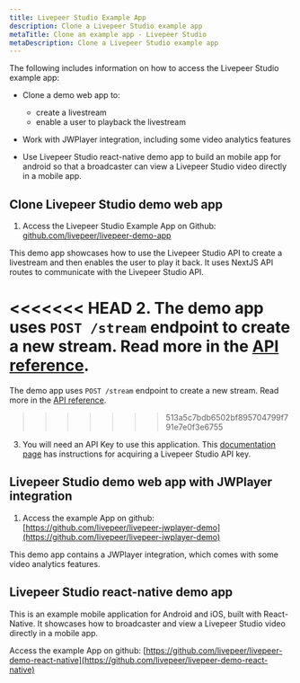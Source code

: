 ```yaml
---
title: Livepeer Studio Example App
description: Clone a Livepeer Studio example app
metaTitle: Clone an example app - Livepeer Studio
metaDescription: Clone a Livepeer Studio example app
---
```


The following includes information on how to access the Livepeer Studio example app:

- Clone a demo web app to:
	- create a livestream 
	- enable a user to playback the livestream

- Work with JWPlayer integration, including some video
analytics features

- Use Livepeer Studio react-native demo app to build an mobile app for android so that a broadcaster can view a Livepeer Studio video directly in a mobile app.

## Clone Livepeer Studio demo web app

1. Access the Livepeer Studio Example App on Github:
[github.com/livepeer/livepeer-demo-app](https://github.com/livepeer/livepeer-demo-app)

This demo app showcases how to use the Livepeer Studio API to create a livestream
and then enables the user to play it back. It uses NextJS API routes to
communicate with the Livepeer Studio API.

<<<<<<< HEAD
2. The demo app uses `POST /stream` endpoint to create a new stream. Read more in
the [API reference](/api/stream/post-stream).
=======
The demo app uses `POST /stream` endpoint to create a new stream. Read more in
the [API reference](/references/stream/post-stream).
>>>>>>> 513a5c7bdb6502bf895704799f791e7e0f3e6755

3. You will need an API Key to use this application. This
[documentation page](/guides/livestreaming/api-key) has instructions
for acquiring a Livepeer Studio API key.

## Livepeer Studio demo web app with JWPlayer integration

1. Access the example App on github:
[https://github.com/livepeer/livepeer-jwplayer-demo](https://github.com/livepeer/livepeer-jwplayer-demo)

This demo app contains a JWPlayer integration, which comes with some video
analytics features.

## Livepeer Studio react-native demo app

This is an example mobile application for Android and iOS, built with
React-Native. It showcases how to broadcaster and view a Livepeer Studio video
directly in a mobile app.

Access the example App on github:
[https://github.com/livepeer/livepeer-demo-react-native](https://github.com/livepeer/livepeer-demo-react-native)


